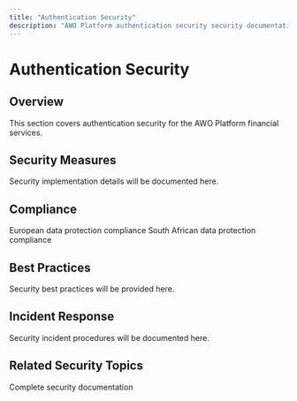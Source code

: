 ```yaml
---
title: "Authentication Security"
description: "AWO Platform authentication security security documentation"
---
```


# Authentication Security

## Overview

<Info>
This section covers authentication security for the AWO Platform financial services.
</Info>

## Security Measures

Security implementation details will be documented here.

## Compliance

<CardGroup cols={2}>
  <Card title="GDPR Compliance" icon="shield">
    European data protection compliance
  </Card>
  <Card title="POPIA Compliance" icon="lock">
    South African data protection compliance
  </Card>
</CardGroup>

## Best Practices

Security best practices will be provided here.

## Incident Response

Security incident procedures will be documented here.

## Related Security Topics

<Card title="Security Overview" href="/security/overview">
  Complete security documentation
</Card>
